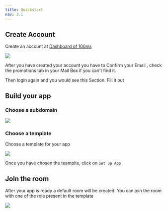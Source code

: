 ```yaml
---
title: Quickstart
nav: 3.1
---
```


## Create Account

Create an account at [Dashboard of 100ms](https://dashboard.100ms.live/)

<Image src="/guides/token/create-account.png" width={2880} height={1584} />

After you have created your account you have to Confirm your Email , check the promotions tab in your Mail Box if you can't find it.

Then login again and you would see this Section. Fill it out

## Build your app

### Choose a subdomain
<Image src="/guides/token/build-app.png" width={2872} height={1580} />

### Choose a template
Choose a template for your app

<Image src="/guides/token/template.png" width={2880} height={1580} />

Once you have chosen the teamplte, click on `Set up App`

## Join the room
After your app is ready a default room will be created. You can join the room with one of the role present in the template

<Image src="/guides/token/go-to-dashboard.png" width={1920} height={1055} />
